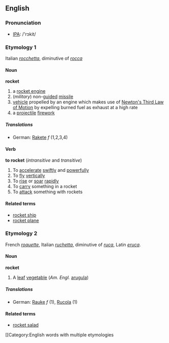 ==English==
===Pronunciation===
*[[IPA]]: /'rɔkit/
===Etymology 1===
Italian ''[[rocchetta]]'', diminutive of ''[[rocca]]''
====Noun====
'''rocket'''
# a [[rocket engine]]
#(''military'') non-[[guide]]d [[missile]]
# [[vehicle]] propelled by an engine which makes use of [[w:Newton's laws of motion|Newton's Third Law of Motion]] by expelling burned fuel as exhaust at a high rate
# a [[projectile]] [[firework]]
=====Translations=====
*German: [[Rakete]] ''f'' (1,2,3,4)
====Verb====
'''to rocket'''  (''intransitive'' and ''transitive'')
#To [[accelerate]] [[swiftly]] and [[powerfully]]
#To [[fly]] [[vertically]]
#To [[rise]] or [[soar]] [[rapidly]]
#To [[carry]] something in a rocket
#To [[attack]] something with rockets
====Related terms====
*[[rocket ship]]
*[[rocket plane]]
===Etymology 2===
French ''[[roquette]]'', Italian ''[[ruchetta]]'', diminutive of ''[[ruca]]'', Latin ''[[eruca]]''.
====Noun====
'''rocket'''
# A [[leaf]] [[vegetable]] (''Am. Engl.'' [[arugula]])
=====Translations=====
*German: [[Rauke]] ''f'' (1), [[Rucola]] (1)
====Related terms====
*[[rocket salad]]

[[Category:English words with multiple etymologies